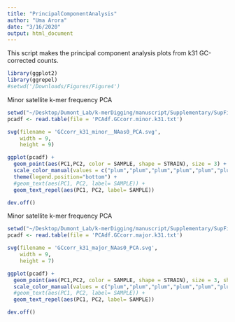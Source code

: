```yaml
---
title: "PrincipalComponentAnalysis"
author: "Uma Arora"
date: "3/16/2020"
output: html_document
---
```


This script makes the principal component analysis plots from k31 GC-corrected counts. 

```r
library(ggplot2)
library(ggrepel)
#setwd('/Downloads/Figures/Figure4')
```

Minor satellite k-mer frequency PCA

```r
setwd("~/Desktop/Dumont_Lab/k-merDigging/manuscript/Supplementary/SupFigure5")
pcadf <- read.table(file = 'PCAdf.GCcorr.minor.k31.txt')

svg(filename = 'GCcorr_k31_minor__NAas0_PCA.svg', 
    width = 9, 
    height = 9)

ggplot(pcadf) +
  geom_point(aes(PC1,PC2, color = SAMPLE, shape = STRAIN), size = 3) +
  scale_color_manual(values = c("plum","plum","plum","plum","plum","plum","yellowgreen","plum","plum","plum","green4","purple2","purple3","purple1","purple","red2","red1","red","plum","tomato","plum","plum")) +
  theme(legend.position="bottom") +
  #geom_text(aes(PC1, PC2, label= SAMPLE)) +
  geom_text_repel(aes(PC1, PC2, label= SAMPLE)) 

dev.off()


```


Minor satellite k-mer frequency PCA

```r
setwd("~/Desktop/Dumont_Lab/k-merDigging/manuscript/Supplementary/SupFigure5")
pcadf <- read.table(file = 'PCAdf.GCcorr.major.k31.txt')

svg(filename = 'GCcorr_k31_major_NAas0_PCA.svg', 
    width = 9, 
    height = 7)

ggplot(pcadf) +
  geom_point(aes(PC1,PC2, color = SAMPLE, shape = STRAIN), size = 3, show.legend = FALSE) +
  scale_color_manual(values = c("plum","plum","plum","plum","plum","plum","green4","yellowgreen","plum","purple2","purple3","purple1","purple","plum","plum","plum","red2","red1","red","tomato","plum","plum")) +
  #geom_text(aes(PC1, PC2, label= SAMPLE)) +
  geom_text_repel(aes(PC1, PC2, label= SAMPLE))

dev.off()

```





